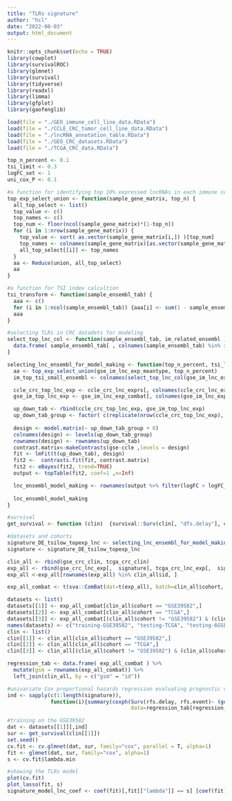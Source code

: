 ```yaml
---
title: "TLRs signature"
author: "hcl"
date: "2022-08-03"
output: html_document
---
```


```r
knitr::opts_chunk$set(echo = TRUE)
library(cowplot)
library(survivalROC)
library(glmnet)
library(survival)
library(tidyverse)
library(readxl)
library(limma)
library(gfplot)
library(gaofenglib)
```

```r
load(file = "./GEO_immune_cell_line_data.RData")
load(file = "./CCLE_CRC_tumor_cell_line_data.RData")
load(file = "./lncRNA_annotation_table.RData")
load(file = "./GEO_CRC_datasets.RData")
load(file = "./TCGA_CRC_data.RData")

top_n_percent <- 0.1
tsi_limit <- 0.3
logFC_set <- 1
uni_cox_P <- 0.1

#a function for identifying top 10% expressed lncRNAs in each immune cell type
top_exp_select_union <- function(sample_gene_matrix, top_n) {
  all_top_select <- list()
  top_value <- c()
  top_names <- c()
  top_num <- floor(ncol(sample_gene_matrix)*(1-top_n))
  for (i in 1:nrow(sample_gene_matrix)) {
    top_value <- sort( as.vector(sample_gene_matrix[i,]) )[top_num]
    top_names <- colnames(sample_gene_matrix)[as.vector(sample_gene_matrix[i,]) > top_value]
    all_top_select[[i]] <- top_names
  }
  aa <- Reduce(union, all_top_select)
  aa
}

#a function for TSI index calcultion
tsi_transform <- function(sample_ensembl_tab) {
  aaa <- c()
  for (i in 1:ncol(sample_ensembl_tab)) {aaa[i] <- sum(1 - sample_ensembl_tab[,i]/max(sample_ensembl_tab[,i])) / (nrow(sample_ensembl_tab)-1)}
  aaa
}

#selecting TLRs in CRC datadets for modeling
select_top_lnc_col <- function(sample_ensembl_tab, im_related_ensembl ) {  
  data.frame( sample_ensembl_tab[ , colnames(sample_ensembl_tab) %in% im_related_ensembl] )
}

selecting_lnc_ensembl_for_model_making <- function(top_n_percent, tsi_limit, logFC_set) {
  aa <- top_exp_select_union(gse_im_lnc_exp_meantype, top_n_percent)
  im_top_tsi_small_ensembl <- colnames(select_top_lnc_col(gse_im_lnc_exp_meantype, aa))[ tsi_transform(select_top_lnc_col(gse_im_lnc_exp_meantype, aa)) < tsi_limit ]

  ccle_crc_top_lnc_exp <- ccle_crc_lnc_exprs[, colnames(ccle_crc_lnc_exprs)%in%im_top_tsi_small_ensembl ]
  gse_im_top_lnc_exp <- gse_im_lnc_exp_combat[, colnames(gse_im_lnc_exp_combat)%in%im_top_tsi_small_ensembl] 

  up_down_tab <- rbind(ccle_crc_top_lnc_exp, gse_im_top_lnc_exp)
  up_down_tab_group <- factor( c(replicate(nrow(ccle_crc_top_lnc_exp), "ccle"), replicate(nrow(gse_im_top_lnc_exp), "gse")) )
  
  design <- model.matrix(~ up_down_tab_group + 0)
  colnames(design) <- levels(up_down_tab_group)
  rownames(design) <- rownames(up_down_tab)
  contrast.matrix<-makeContrasts(gse-ccle ,levels = design)
  fit <- lmFit(t(up_down_tab), design)
  fit2 <-  contrasts.fit(fit, contrast.matrix)
  fit2 <- eBayes(fit2, trend=TRUE)
  output <- topTable(fit2, coef=1 ,n=Inf)

  lnc_ensembl_model_making <- rownames(output %>% filter(logFC > logFC_set) %>% filter(adj.P.Val < 0.05))
  
  lnc_ensembl_model_making
}

#survival
get_survival <- function (clin)  {survival::Surv(clin[, "dfs.delay"], clin[, "dfs.event"] == 1)}

#datasets and cohorts
signature_DE_tsilow_topexp_lnc <- selecting_lnc_ensembl_for_model_making(top_n_percent, tsi_limit, logFC_set)
signature <- signature_DE_tsilow_topexp_lnc

clin_all <- rbind(gse_crc_clin, tcga_crc_clin)
exp_all <- rbind(gse_crc_lnc_exp[,  signature], tcga_crc_lnc_exp[,  signature])
exp_all <-exp_all[rownames(exp_all) %in% clin_all$id, ]

exp_all_combat <- t(sva::ComBat(dat=t(exp_all), batch=clin_all$cohort, par.prior=TRUE, prior.plots=FALSE))

datasets <- list()
datasets[[1]] <- exp_all_combat[clin_all$cohort == "GSE39582",]
datasets[[2]] <- exp_all_combat[clin_all$cohort == "TCGA",]
datasets[[3]] <- exp_all_combat[(clin_all$cohort != "GSE39582") & (clin_all$cohort != "TCGA"),]
names(datasets) <- c("training-GSE39582", "testing-TCGA", "testing-6GSEs")
clin <- list()
clin[[1]] <- clin_all[clin_all$cohort == "GSE39582",]
clin[[2]] <- clin_all[clin_all$cohort == "TCGA",]
clin[[3]] <- clin_all[(clin_all$cohort != "GSE39582") & (clin_all$cohort != "TCGA"),]

regression_tab <- data.frame( exp_all_combat ) %>% 
  mutate(gsm = rownames(exp_all_combat)) %>% 
  left_join(clin_all, by = c("gsm" = "id"))

#univariate Cox proportional hazards regression evaluating prognostic value of each TRL
ind <- sapply(c(1:length(signature)), 
              function(i){summary(coxph(Surv(rfs.delay, rfs.event)~ (get(signature[i])) ,
                                        data=regression_tab[regression_tab$cohort == "GSE39582",]))$coef[5]} )<uni_cox_P

#training on the GSE39582
dat <- datasets[[1]][,ind]
sur <- get_survival(clin[[1]]) 
set.seed()
cv.fit <- cv.glmnet(dat, sur, family="cox", parallel = T, alpha=1)
fit <- glmnet(dat, sur, family="cox", alpha=1)
s <- cv.fit$lambda.min

#showing the TLRs model 
plot(cv.fit)
plot_lasso(fit, s)
signature_model_lnc_coef <- coef(fit)[,fit[["lambda"]] == s] [coef(fit)[,fit[["lambda"]] == s]!=0 ]
```

